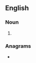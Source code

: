 ==English==

===Noun===
{{head|en|noun plural form}}

# {{plural of|Sandra|lang=en}}

===Anagrams===
* {{anagrams|en|nasards|sardans}}